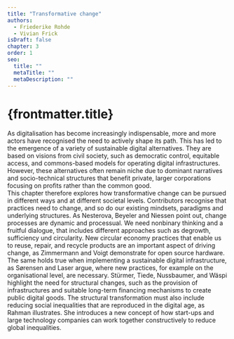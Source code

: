 ```yaml
---
title: "Transformative change"
authors:
  - Friederike Rohde
  - Vivian Frick
isDraft: false
chapter: 3
order: 1
seo:
  title: ""
  metaTitle: ""
  metaDescription: ""
---
```



# {frontmatter.title}

As digitalisation has become increasingly indispensable, more and more actors have recognised the need to actively shape its path. This has led to the emergence of a variety of sustainable digital alternatives. They are based on visions from civil society, such as democratic control, equitable access, and commons-based models for operating digital infrastructures. However, these alternatives often remain niche due to dominant narratives and socio-technical structures that benefit private, larger corporations focusing on profits rather than the common good.<br/> This chapter therefore explores how transformative change can be pursued in different ways and at different societal levels. Contributors recognise that practices need to change, and so do our existing mindsets, paradigms and underlying structures. As Nesterova, Beyeler and Niessen point out, change processes are dynamic and processual. We need nonbinary thinking and a fruitful dialogue, that includes different approaches such as degrowth, sufficiency und circularity. New circular economy practices that enable us to reuse, repair, and recycle products are an important aspect of driving change, as Zimmermann and Voigt demonstrate for open source hardware. The same holds true when implementing a sustainable digital infrastructure, as Sørensen and Laser argue, where new practices, for example on the organisational level, are necessary. Stürmer, Tiede, Nussbaumer, and Wäspi highlight the need for structural changes, such as the provision of infrastructures and suitable long-term financing mechanisms to create public digital goods. The structural transformation must also include reducing social inequalities that are reproduced in the digital age, as Rahman illustrates. She introduces a new concept of how start-ups and large technology companies can work together constructively to reduce global inequalities.
